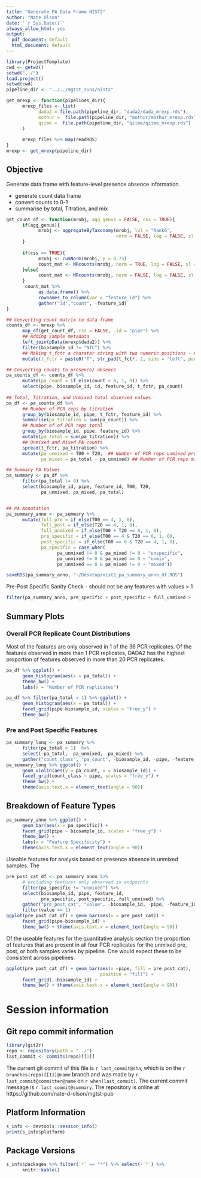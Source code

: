 ```yaml
---
title: "Generate PA Data Frame NIST2"
author: "Nate Olson"
date: '`r Sys.Date()`'
always_allow_html: yes
output:
  pdf_document: default
  html_document: default
---
```


```r
library(ProjectTemplate)
cwd <- getwd()
setwd("../")
load.project()
setwd(cwd)
pipeline_dir <- "../../mgtst_runs/nist2" 

get_mrexp <- function(pipelines_dir){
      mrexp_files <- list(
            dada2 = file.path(pipeline_dir, "dada2/dada_mrexp.rds"),
            mothur =  file.path(pipeline_dir, "mothur/mothur_mrexp.rds"),
            qiime =  file.path(pipeline_dir, "qiime/qiime_mrexp.rds")
      )
      
      mrexp_files %>% map(readRDS)
}
mrexp <- get_mrexp(pipeline_dir)
```

## Objective
Generate data frame with feature-level presence absence information.

* generate count data frame
* convert counts to 0-1 
* summarise by total, Titration, and mix

```r
get_count_df <- function(mrobj, agg_genus = FALSE, css = TRUE){
      if(agg_genus){
            mrobj <- aggregateByTaxonomy(mrobj, lvl = "Rank6", 
                                         norm = FALSE, log = FALSE, sl = 1)
      }
      
      if(css == TRUE){
            mrobj <- cumNorm(mrobj, p = 0.75)
            count_mat <- MRcounts(mrobj, norm = TRUE, log = FALSE, sl = 1000)
      }else{
            count_mat <- MRcounts(mrobj, norm = FALSE, log = FALSE, sl = 1)
      }
       count_mat %>%  
            as.data.frame() %>% 
            rownames_to_column(var = "feature_id") %>% 
            gather("id","count", -feature_id)
}

## Converting count matrix to data frame
counts_df <- mrexp %>% 
      map_df(get_count_df, css = FALSE, .id = "pipe") %>% 
      ## Adding sample metadata
      left_join(pData(mrexp$dada2)) %>% 
      filter(biosample_id != "NTC") %>% 
      ## Making t_fctr a charater string with two numeric positions - maintains ordering
      mutate(t_fctr = paste0("T", str_pad(t_fctr, 2, side = "left", pad = "0")))

## Converting counts to presence/ absence
pa_counts_df <- counts_df %>% 
      mutate(pa_count = if_else(count > 0, 1, 0)) %>% 
      select(pipe, biosample_id, id, feature_id, t_fctr, pa_count) 
      
## Total, Titration, and Unmixed total observed values
pa_df <- pa_counts_df %>% 
      ## Number of PCR reps by titration
      group_by(biosample_id, pipe, t_fctr, feature_id) %>% 
      summarise(pa_titration = sum(pa_count)) %>% 
      ## Number of of PCR reps total
      group_by(biosample_id, pipe, feature_id) %>% 
      mutate(pa_total = sum(pa_titration)) %>% 
      ## Unmixed and Mixed PA counts
      spread(t_fctr, pa_titration) %>% 
      mutate(pa_unmixed = T00 + T20,  ## Number of PCR reps unmixed pre/post
             pa_mixed = pa_total - pa_unmixed) ## Number of PCR reps mixed 

## Summary PA Values
pa_summary <- pa_df %>% 
      filter(pa_total != 0) %>% 
      select(biosample_id, pipe, feature_id, T00, T20, 
             pa_unmixed, pa_mixed, pa_total)


## PA Annotation
pa_summary_anno <- pa_summary %>% 
      mutate(full_pre = if_else(T00 == 4, 1, 0),
             full_post = if_else(T20 == 4, 1, 0),
             full_unmixed = if_else(T00 + T20 == 8, 1, 0),
             pre_specific = if_else(T00 == 4 & T20 == 0, 1, 0),
             post_specific = if_else(T00 == 0 & T20 == 4, 1, 0),
             pa_specific = case_when(
                   pa_unmixed != 0 & pa_mixed != 0 ~ "unspecific",
                   pa_unmixed != 0 & pa_mixed == 0 ~ "unmix",
                   pa_unmixed == 0 & pa_mixed != 0 ~ "mixed"))

saveRDS(pa_summary_anno, "~/Desktop/nist2_pa_summary_anno_df.RDS")
```

Pre-Post Specific Sanity Check - should not be any features with values > 1
```r
filter(pa_summary_anno, pre_specific + post_specific + full_unmixed > 1)
```


## Summary Plots

### Overall PCR Replicate Count Distributions
Most of the features are only observed in 1 of the 36 PCR replicates. 
Of the features observed in more than 1 PCR replicates, DADA2 has the highest proportion of features observed in more than 20 PCR replicates.  

```r
pa_df %>% ggplot() + 
      geom_histogram(aes(x = pa_total)) +
      theme_bw() +
      labs(x = "Number of PCR replicates")
```

```r
pa_df %>% filter(pa_total > 1) %>% ggplot() + 
      geom_histogram(aes(x = pa_total)) + 
      facet_grid(pipe~biosample_id, scales = "free_y") + 
      theme_bw()
```


### Pre and Post Specific Features
```r
pa_summary_long <- pa_summary %>% 
      filter(pa_total > 1)  %>% 
      select(-pa_total, -pa_unmixed, -pa_mixed) %>% 
      gather("count_class", "pa_count", -biosample_id, -pipe, -feature_id) 
pa_summary_long %>% ggplot() +
      geom_violin(aes(y = pa_count, x = biosample_id)) + 
      facet_grid(count_class ~ pipe, scales = "free_y") +
      theme_bw() + 
      theme(axis.text.x = element_text(angle = 90))
```

## Breakdown of Feature Types
```r
pa_summary_anno %>% ggplot() + 
      geom_bar(aes(x = pa_specific)) + 
      facet_grid(pipe ~ biosample_id, scales = "free_y") + 
      theme_bw() +
      labs(x = "Feature Specificity") +
      theme(axis.text.x = element_text(angle = 90))
```

Useable features for analysis based on presence absence in unmixed samples.
The 
```r
pre_post_cat_df <- pa_summary_anno %>% 
      # excluding features only observed in endpoints
      filter(pa_specific != "unmixed") %>% 
      select(biosample_id, pipe, feature_id, 
             pre_specific, post_specific, full_unmixed) %>% 
      gather("pre_post_cat", "value", -biosample_id, -pipe, -feature_id) %>% 
      filter(value == 1)
ggplot(pre_post_cat_df) + geom_bar(aes(x = pre_post_cat)) + 
      facet_grid(pipe~biosample_id) +
      theme_bw() + theme(axis.text.x = element_text(angle = 90))
```

Of the useable features for the quantitative analysis section the proportion of features that are present in all four PCR replicates for the unmixed pre, post, or both samples varies by pipeline. 
One would expect these to be consistent across pipelines. 

```r
ggplot(pre_post_cat_df) + geom_bar(aes(x =pipe, fill = pre_post_cat), 
                                   position = "fill") +
      facet_grid(.~biosample_id) +
      theme_bw() + theme(axis.text.x = element_text(angle = 90))
```

# Session information 

## Git repo commit information
```r
library(git2r)
repo <- repository(path = "../")
last_commit <- commits(repo)[[1]]
```

The current git commit of this file is `r last_commit@sha`, which is on the `r branches(repo)[[1]]@name` branch and was made by `r last_commit@committer@name` on `r when(last_commit)`. The current commit message is `r last_commit@summary`. The repository is online at https://github.com/nate-d-olson/mgtst-pub  


## Platform Information
```r
s_info <- devtools::session_info()
print(s_info$platform)
```


## Package Versions
```r
s_info$packages %>% filter(`*` == "*") %>% select(-`*`) %>% 
      knitr::kable()
```